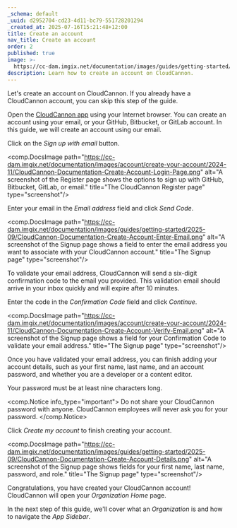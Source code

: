 ```yaml
---
_schema: default
_uuid: d2952704-cd23-4d11-bc79-551728201294
_created_at: 2025-07-16T15:21:48+12:00
title: Create an account
nav_title: Create an account
order: 2
published: true
image: >-
  https://cc-dam.imgix.net/documentation/images/guides/getting-started/guide-thumbnails/CloudCannon-Getting-Started-Thumbnail-Universal.png
description: Learn how to create an account on CloudCannon.
---
```

Let's create an account on CloudCannon. If you already have a CloudCannon account, you can skip this step of the guide.

Open the [CloudCannon app](https://app.cloudcannon.com/register) using your Internet browser. You can create an account using your email, or your GitHub, Bitbucket, or GitLab account. In this guide, we will create an account using our email.

Click on the *Sign up with email* button.

<comp.DocsImage path="https://cc-dam.imgix.net/documentation/images/account/create-your-account/2024-11/CloudCannon-Documentation-Create-Account-Login-Page.png" alt="A screenshot of the Register page shows the options to sign up with GitHub, Bitbucket, GitLab, or email." title="The CloudCannon Register page" type="screenshot"/>

Enter your email in the *Email address* field and click *Send Code*.

<comp.DocsImage path="https://cc-dam.imgix.net/documentation/images/guides/getting-started/2025-09/CloudCannon-Documentation-Create-Account-Enter-Email.png" alt="A screenshot of the Signup page shows a field to enter the email address you want to associate with your CloudCannon account." title="The Signup page" type="screenshot"/>

To validate your email address, CloudCannon will send a six-digit confirmation code to the email you provided. This validation email should arrive in your inbox quickly and will expire after 10 minutes.

Enter the code in the *Confirmation Code* field and click *Continue*.

<comp.DocsImage path="https://cc-dam.imgix.net/documentation/images/account/create-your-account/2024-11/CloudCannon-Documentation-Create-Account-Verify-Email.png" alt="A screenshot of the Signup page shows a field for your Confirmation Code to validate your email address." title="The Signup page" type="screenshot"/>

Once you have validated your email address, you can finish adding your account details, such as your first name, last name, and an account password, and whether you are a developer or a content editor.

Your password must be at least nine characters long.

<comp.Notice info_type="important">
  Do not share your CloudCannon password with anyone. CloudCannon employees will never ask you for your password.
</comp.Notice>

Click *Create my account* to finish creating your account.

<comp.DocsImage path="https://cc-dam.imgix.net/documentation/images/guides/getting-started/2025-09/CloudCannon-Documentation-Create-Account-Details.png" alt="A screenshot of the Signup page shows fields for your first name, last name, password, and role." title="The Signup page" type="screenshot"/>

Congratulations, you have created your CloudCannon account! CloudCannon will open your *Organization Home* page.

In the next step of this guide, we'll cover what an *Organization* is and how to navigate the *App Sidebar*.